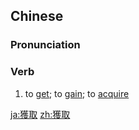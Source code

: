 {{also|获取}}
==Chinese==
{{zh-forms|s=获取}}

===Pronunciation===
{{zh-pron
|m=huòqǔ
|c=wok6 ceoi2
|cat=v
}}

===Verb===
{{zh-verb}}

# to [[get]]; to [[gain]]; to [[acquire]]

[[ja:獲取]]
[[zh:獲取]]